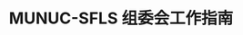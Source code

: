 ---
title: MUNUC-SFLS 组委会工作指南
description: 给 MUNUC-SFLS 组委会的一份工作指南
template: splash
hero:
  tagline: 基于 MUNUC-SFLS 2024 组委会工作整理而成的工作指导。供后续 MUNUC-SFLS 组委会同学参考。
  image:
    dark: /src/assets/images/MUNUC-logo-dark.png
    light: /src/assets/images/MUNUC-logo-light.png
  actions:
    - text: 进入文档
      link: /preface
      icon: right-arrow
      variant: secondary
    - text: 下载原文档
      link: /files/MUNUC-SFLS工作全总结.docx
      icon: download
      variant: minimal
---